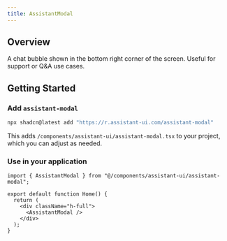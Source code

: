 ```yaml
---
title: AssistantModal
---
```



## Overview

A chat bubble shown in the bottom right corner of the screen. Useful for support or Q&A use cases.

## Getting Started

<Steps>
  <Step>

### Add `assistant-modal`

```sh
npx shadcn@latest add "https://r.assistant-ui.com/assistant-modal"
```

This adds `/components/assistant-ui/assistant-modal.tsx` to your project, which you can adjust as needed.

  </Step>
  <Step>

### Use in your application

```tsx title="/app/page.tsx" {1,6}
import { AssistantModal } from "@/components/assistant-ui/assistant-modal";

export default function Home() {
  return (
    <div className="h-full">
      <AssistantModal />
    </div>
  );
}
```

  </Step>
</Steps>
